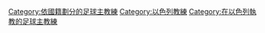 {{Commonscat|Association football coaches from Israel}}

[[Category:依國籍劃分的足球主教練|Category:依國籍劃分的足球主教練]]
[[Category:以色列教練|Category:以色列教練]]
[[Category:在以色列執教的足球主教練|Category:在以色列執教的足球主教練]]